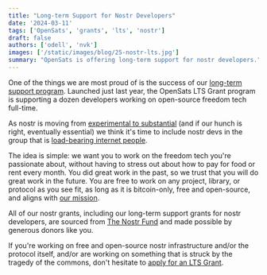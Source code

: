 ```yaml
---
title: "Long-term Support for Nostr Developers"
date: '2024-03-11'
tags: ['OpenSats', 'grants', 'lts', 'nostr']
draft: false
authors: ['odell', 'nvk']
images: ['/static/images/blog/25-nostr-lts.jpg']
summary: "OpenSats is offering long-term support for nostr developers."
---
```


One of the things we are most proud of is the success of our [long-term support
program](/tags/lts).  Launched just last year, the OpenSats LTS Grant program is
supporting a dozen developers working on open-source freedom tech full-time.

As nostr is moving from [experimental to substantial](/tags/nostr) (and if our
hunch is right, eventually essential) we think it's time to include nostr devs
in the group that is [load-bearing internet
people](/blog/announcing-lts-grant-program-to-support-bitcoin-core-contributors).

The idea is simple: we want you to work on the freedom tech you're passionate
about, without having to stress out about how to pay for food or rent every
month. You did great work in the past, so we trust that you will do great work
in the future. You are free to work on any project, library, or protocol as you
see fit, as long as it is bitcoin-only, free and open-source, and aligns with
[our mission](/mission).

All of our nostr grants, including our long-term support grants for nostr
developers, are sourced from [The Nostr Fund](/projects/nostr) and made possible
by generous donors like you.

<center>
    <DonateToNostrFundButton/>
</center>

If you're working on free and open-source nostr infrastructure and/or the
protocol itself, and/or are working on something that is struck by the tragedy
of the commons, don't hesitate to [apply for an LTS Grant](/apply/lts).
